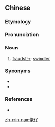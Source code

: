 ==Chinese==
{{zh-forms}}

===Etymology===
{{rfe|lang=zh}}

===Pronunciation===
{{zh-pron
|m=
|c=
|mn=láu-仔
|cat=n
}}

===Noun===
{{zh-noun}}

# [[fraudster]]; [[swindler]]

===Synonyms===
* {{zh-l|諞仙仔}}
* {{zh-l|騙子}}

===References===
* {{thcwd|3550}}

[[zh-min-nan:佬仔]]
